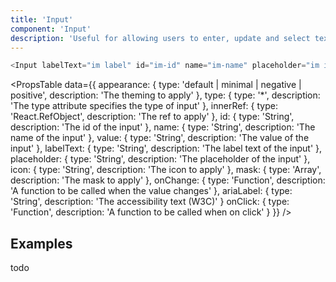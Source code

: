 ```yaml
---
title: 'Input'
component: 'Input'
description: 'Useful for allowing users to enter, update and select text.'
---
```


```js live
<Input labelText="im label" id="im-id" name="im-name" placeholder="im input" />
```

<PropsTable
  data={{
    appearance: {
      type: 'default | minimal | negative | positive',
      description: 'The theming to apply'
    },
    type: {
      type: '*',
      description: 'The type attribute specifies the type of input'
    },
    innerRef: {
      type: 'React.RefObject',
      description: 'The ref to apply'
    },
    id: {
      type: 'String',
      description: 'The id of the input'
    },
    name: {
      type: 'String',
      description: 'The name of the input'
    },
    value: {
      type: 'String',
      description: 'The value of the input'
    },
    labelText: {
      type: 'String',
      description: 'The label text of the input'
    },
    placeholder: {
      type: 'String',
      description: 'The placeholder of the input'
    },
    icon: {
      type: 'String',
      description: 'The icon to apply'
    },
    mask: {
      type: 'Array',
      description: 'The mask to apply'
    },
    onChange: {
      type: 'Function',
      description: 'A function to be called when the value changes'
    },
    ariaLabel: {
      type: 'String',
      description: 'The accessibility text (W3C)'
    }
    onClick: {
      type: 'Function',
      description: 'A function to be called when on click'
    }
  }}
/>

## Examples

todo
